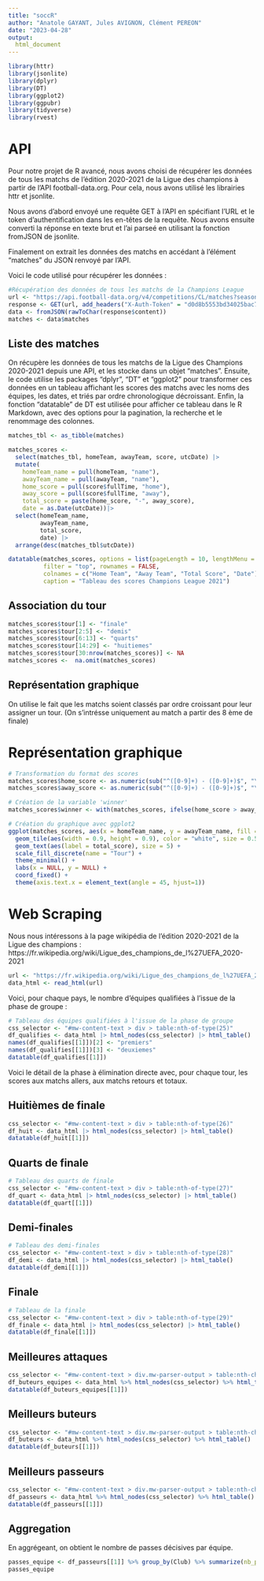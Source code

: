 ```yaml
---
title: "soccR"
author: "Anatole GAYANT, Jules AVIGNON, Clément PEREON"
date: "2023-04-28"
output: 
  html_document
---
```


```r
library(httr)
library(jsonlite)
library(dplyr)
library(DT)
library(ggplot2)
library(ggpubr)
library(tidyverse)
library(rvest)
```

# API

Pour notre projet de R avancé, nous avons choisi de récupérer les données de tous les matchs de l'édition 2020-2021 de la Ligue des champions à partir de l'API football-data.org. Pour cela, nous avons utilisé les librairies httr et jsonlite.

Nous avons d'abord envoyé une requête GET à l'API en spécifiant l'URL et le token d'authentification dans les en-têtes de la requête. Nous avons ensuite converti la réponse en texte brut et l'ai parseé en utilisant la fonction fromJSON de jsonlite.

Finalement on extrait les données des matchs en accédant à l'élément "matches" du JSON renvoyé par l'API.

Voici le code utilisé pour récupérer les données :

```r
#Récupération des données de tous les matchs de la Champions League
url <- "https://api.football-data.org/v4/competitions/CL/matches?season=2020"
response <- GET(url, add_headers("X-Auth-Token" = "d0d8b5553bd34025bac768b663973df2"))
data <- fromJSON(rawToChar(response$content))
matches <- data$matches
```

## Liste des matches

On récupère les données de tous les matchs de la Ligue des Champions 2020-2021 depuis une API, et les stocke dans un objet "matches". Ensuite, le code utilise les packages "dplyr", "DT" et "ggplot2" pour transformer ces données en un tableau affichant les scores des matchs avec les noms des équipes, les dates, et triés par ordre chronologique décroissant. Enfin, la fonction "datatable" de DT est utilisée pour afficher ce tableau dans le R Markdown, avec des options pour la pagination, la recherche et le renommage des colonnes.

```r
matches_tbl <- as_tibble(matches)

matches_scores <-
  select(matches_tbl, homeTeam, awayTeam, score, utcDate) |>
  mutate(
    homeTeam_name = pull(homeTeam, "name"),
    awayTeam_name = pull(awayTeam, "name"),
    home_score = pull(score$fullTime, "home"),
    away_score = pull(score$fullTime, "away"),
    total_score = paste(home_score, "-", away_score),
    date = as.Date(utcDate))|>
  select(homeTeam_name,
         awayTeam_name,
         total_score,
         date) |>
  arrange(desc(matches_tbl$utcDate))

datatable(matches_scores, options = list(pageLength = 10, lengthMenu = c(10, 20, 50)), 
          filter = "top", rownames = FALSE,
          colnames = c("Home Team", "Away Team", "Total Score", "Date"),
          caption = "Tableau des scores Champions League 2021")

```

## Association du tour

```r
matches_scores$tour[1] <- "finale"
matches_scores$tour[2:5] <- "demis"
matches_scores$tour[6:13] <- "quarts"
matches_scores$tour[14:29] <- "huitiemes"
matches_scores$tour[30:nrow(matches_scores)] <- NA
matches_scores <-  na.omit(matches_scores)
```

## Représentation graphique 

On utilise le fait que les matchs soient classés par ordre croissant pour leur assigner un tour. (On s'intrésse uniquement au match a partir des 8 ème de finale)

# Représentation graphique 

```r
# Transformation du format des scores
matches_scores$home_score <- as.numeric(sub("^([0-9]+) - ([0-9]+)$", "\\1", matches_scores$total_score))
matches_scores$away_score <- as.numeric(sub("^([0-9]+) - ([0-9]+)$", "\\2", matches_scores$total_score))

# Création de la variable 'winner'
matches_scores$winner <- with(matches_scores, ifelse(home_score > away_score, homeTeam_name, ifelse(home_score < away_score, awayTeam_name, "Draw")))

# Création du graphique avec ggplot2
ggplot(matches_scores, aes(x = homeTeam_name, y = awayTeam_name, fill = tour)) + 
  geom_tile(aes(width = 0.9, height = 0.9), color = "white", size = 0.5) +
  geom_text(aes(label = total_score), size = 5) +
  scale_fill_discrete(name = "Tour") +
  theme_minimal() +
  labs(x = NULL, y = NULL) +
  coord_fixed() +
  theme(axis.text.x = element_text(angle = 45, hjust=1))

```


# Web Scraping


Nous nous intéressons à la page wikipédia de l'édition 2020-2021 de la Ligue des champions : 
https://fr.wikipedia.org/wiki/Ligue_des_champions_de_l%27UEFA_2020-2021

```r
url <- "https://fr.wikipedia.org/wiki/Ligue_des_champions_de_l%27UEFA_2020-2021"
data_html <- read_html(url)
```

Voici, pour chaque pays, le nombre d'équipes qualifiées à l'issue de la phase de groupe : 

```r
# Tableau des équipes qualifiées à l'issue de la phase de groupe
css_selector <- "#mw-content-text > div > table:nth-of-type(25)"
df_qualifies <- data_html |> html_nodes(css_selector) |> html_table()
names(df_qualifies[[1]])[2] <- "premiers"
names(df_qualifies[[1]])[3] <- "deuxiemes"
datatable(df_qualifies[[1]])
```

Voici le détail de la phase à élimination directe avec, pour chaque tour, les scores aux matchs allers, aux matchs retours et totaux.

## Huitièmes de finale

```r
css_selector <- "#mw-content-text > div > table:nth-of-type(26)"
df_huit <- data_html |> html_nodes(css_selector) |> html_table()
datatable(df_huit[[1]])
```

## Quarts de finale

```r
# Tableau des quarts de finale
css_selector <- "#mw-content-text > div > table:nth-of-type(27)"
df_quart <- data_html |> html_nodes(css_selector) |> html_table()
datatable(df_quart[[1]])
```

## Demi-finales

```r
# Tableau des demi-finales
css_selector <- "#mw-content-text > div > table:nth-of-type(28)"
df_demi <- data_html |> html_nodes(css_selector) |> html_table()
datatable(df_demi[[1]])
```

## Finale

```r
# Tableau de la finale
css_selector <- "#mw-content-text > div > table:nth-of-type(29)"
df_finale <- data_html |> html_nodes(css_selector) |> html_table()
datatable(df_finale[[1]])
```

## Meilleures attaques

```r
css_selector <- "#mw-content-text > div.mw-parser-output > table:nth-child(135) > tbody > tr > td:nth-child(1) > table > tbody"
df_buteurs_equipes <- data_html %>% html_nodes(css_selector) %>% html_table()
datatable(df_buteurs_equipes[[1]])
```

## Meilleurs buteurs

```r
css_selector <- "#mw-content-text > div.mw-parser-output > table:nth-child(130) > tbody > tr > td:nth-child(1) > table > tbody"
df_buteurs <- data_html %>% html_nodes(css_selector) %>% html_table()
datatable(df_buteurs[[1]])
```

## Meilleurs passeurs

```r
css_selector <- "#mw-content-text > div.mw-parser-output > table:nth-child(130) > tbody > tr > td:nth-child(2) > table > tbody"
df_passeurs <- data_html %>% html_nodes(css_selector) %>% html_table()
datatable(df_passeurs[[1]])
```

## Aggregation

En aggrégeant, on obtient le nombre de passes décisives par équipe.

```r
passes_equipe <- df_passeurs[[1]] %>% group_by(Club) %>% summarize(nb_passes = sum(`Passes[23]`))
passes_equipe
```

